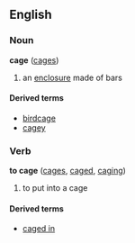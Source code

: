 ==English==
===Noun===
'''cage''' ([[cages]])

# an [[enclosure]] made of bars

====Derived terms====
*[[birdcage]]
*[[cagey]]

===Verb===
'''to cage''' ([[cages]], [[caged]], [[caging]])

# to put into a cage

====Derived terms====
*[[caged in]]